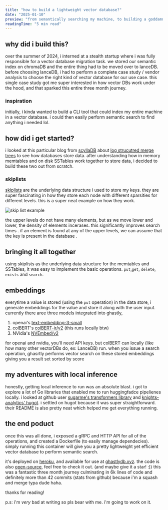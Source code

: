 ```yaml
---
title: "how to build a lightweight vector database?"
date: "2025-01-10"
preview: "from semantically searching my machine, to building a goddamn vector database"
readingTime: "5 min read"
---
```


## why did i build this?
over the summer of 2024, i interned at a stealth startup where i was fully responsible for a vector database migration task.
we stored our semantic index on chromaDB and the entire thing had to be moved over to lanceDB.
before choosing lanceDB, i had to perform a complete case study / vendor analysis to choose the right kind of vector database
for our use case. this single case study got me super interested in how vector DBs work under the hood, and that sparked this entire three month journey.

### inspiration
initially, i kinda wanted to build a CLI tool that could index my entire machine in a vector database. i could then easily perform semantic search to find anything i needed lol.

## how did i get started?
i looked at this particular blog from [scyllaDB](https://www.scylladb.com/) about [log strucutred merge trees](https://www.scylladb.com/glossary/log-structured-merge-tree/)
to see how databases store data. after understanding how in memory memtables and on disk SSTables work together to store data, i decided to build these two out from scratch.

### skiplists
[skiplists](https://en.wikipedia.org/wiki/Skip_list) are the underlying data structure i used to store my keys. they are super fascinating in how they store each node with different
sparsities for different levels. this is a super neat example on how they work.

<div style={{ display: 'flex', justifyContent: 'center' }}>
<img src="https://igoro.com/wordpress/wp-content/uploads/2008/07/skiplist.png" alt = "skip list example"/>
</div>

the upper levels do not have many elements, but as we move lower and lower, the density of elements incerases. this significantly improves
search times
. if an element is found at any of the upper levels, we can assume that the key is present in the database
.

## bringing it all together
using skiplists as the underlying data structure for the memtables and SSTables, it was easy to implement the basic operations.
`put`,`get`, `delete`, `exists` and `search`.


## embeddings
everytime a value is stored (using the `put` operation) in the data store, i generate embeddings for the value and store it along with the user input.
currently there aree three models integrated into ghastly,

1. openai's [text-embedding-3-small](https://platform.openai.com/docs/guides/embeddings/#embedding-models)
2. colBERT's [colBERT-ir/v2](https://huggingface.co/colbert-ir/colbertv2.0) (this runs locally btw)
3. NVidia's [NVEmbed/v2](https://huggingface.co/nvidia/NV-Embed-v2)

for openai and nvidia, you'll need API keys. but colBERT can locally (like how many other vectorDBs do, ex: LanceDB) run.
when you issue a search operation, ghasrtly performs vector search on these stored embeddings giving you a result set sorted by score

## my adventures with local inference
honestly, getting local inference to run was an absolute blast. i got to explore a lot of Go libraries that enabled me to run huggingfadce pipelienes
locally. i looked at github user [sugarme's transformers library](https://github.com/sugarme/transformer) and [knights-analytics' hugot](https://github.com/knights-analytics/hugot).
i settled on hugot because it was super straightforward. their README is also pretty neat which helped me get everything running.

## the end poduct
once this was all done, i exposed a gRPC and HTTP API for all of the operations, and created a Dockerfile (to easily manage dependecies).
simply running this container will give you a pretty lightweight yet efficient vector database to perform semantic search.

it's deployed on [heroku](https://heroku.com), and available for use at [ghastlydb.xyz](https://ghastlydb.xyz).
the code is also [open-source](https://github.com/ahhcash/ghastly), feel free to check it out. (and maybe give it a star! :))
this was a fantastic three month journey culminating in 6k lines of code and definitely more than 42 commits (stats from github) because i'm a squash and merge typa dude haha.

thanks for reading!

p.s: i'm *very* bad at writing so pls bear with me. i'm going to work on it.
